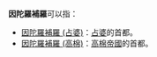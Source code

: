 '''因陀羅補羅'''可以指：
*[[因陀羅補羅_(占婆)|因陀羅補羅 (占婆)]]：[[占婆|占婆]]的首都。
*[[因陀羅補羅_(高棉)|因陀羅補羅 (高棉)]]：[[高棉帝國|高棉帝國]]的首都。
{{消歧義|cat=五字地名消歧义}}